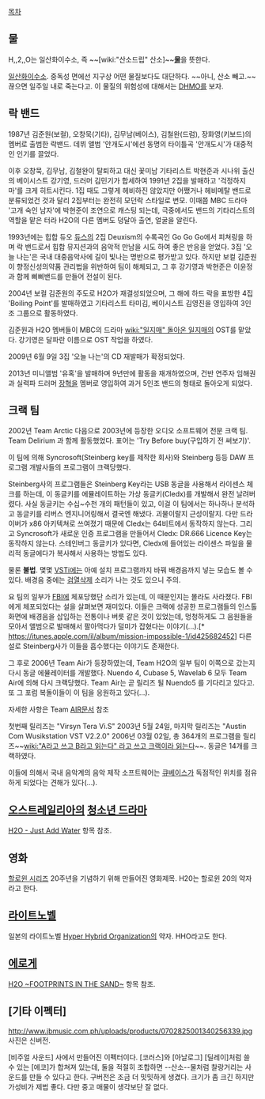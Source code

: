 [[목차]]
== 물 ==
H,,2,,O는 일산화이수소, 즉 ~~[wiki:"산소드립" 산소]~~'''[[물]]'''을 뜻한다.

[[일산화이수소]]. 중독성 면에선 지구상 어떤 물질보다도 대단하다. ~~아니, 산소 빼고.~~ 끊으면 일주일 내로 죽는다고. 이 물질의 위험성에 대해서는 [[DHMO]]를 보자.

== 락 밴드 ==
1987년 김준원(보컬), 오창묵(기타), 김무남(베이스), 김철완(드럼), 장화영(키보드)의 멤버로 출범한 락밴드. 데뷔 앨범 '안개도시'에선 동명의 타이틀곡 '안개도시'가 대중적인 인기를 끌었다.

이후 오창묵, 김무남, 김철완이 탈퇴하고 대신 꽃미남 기타리스트 박현준과 시나위 출신의 베이시스트 강기영, 드러머 김민기가 합세하여 1991년 2집을 발매하고 '걱정하지마'를 크게 히트시킨다. 1집 때도 그렇게 헤비하진 않았지만 어쨌거나 헤비메탈 밴드로 분류되었건 것과 달리 2집부터는 완전히 모던락 스타일로 변모. 이때쯤 MBC 드라마 '고개 숙인 남자'에 박현준이 조연으로 캐스팅 되는데, 극중에서도 밴드의 기타리스트의 역할을 맡은 터라 H2O의 다른 멤버도 덩달아 출연, 얼굴을 알린다.

1993년에는 힙합 듀오 [[듀스]]의 2집 Deuxism의 수록곡인 Go Go Go에서 피쳐링을 하며 락 밴드로서 힙합 뮤지션과의 음악적 만남을 시도 하여 좋은 반응을 얻었다. 3집 '오늘 나는'은 국내 대중음악사에 길이 빛나는 명반으로 평가받고 있다. 하지만 보컬 김준원이 향정신성의약품 관리법을 위반하여 팀이 해체되고, 그 후 강기영과 박현준은 이윤정과 함께 삐삐밴드를 만들어 전설이 된다. 

2004년 보컬 김준원의 주도로 H2O가 재결성되었으며, 그 해에 하드 락을 표방한 4집 'Boiling Point'를 발매하였고 기타리스트 타미김, 베이시스트 김영진을 영입하여 3인조 그룹으로 활동하였다.

김준원과 H2O 멤버들이 MBC의 드라마 [[wiki:"일지매" 돌아온 일지매]]의 OST를 맡았다. 강기영은 달파란 이름으로 OST 작업을 하였다.

2009년 6월 9일 3집 '오늘 나는'의 CD 재발매가 확정되었다.

2013년 미니앨범 '유혹'을 발매하며 9년만에 활동을 재개하였으며, 건반 연주자 임해권과 실력파 드러머 [[장혁]]을 멤버로 영입하여 과거 5인조 밴드의 형태로 돌아오게 되었다.


== 크랙 팀 ==
2002년 Team Arctic 다음으로 2003년에 등장한 오디오 소프트웨어 전문 크랙 팀. Team Delirium 과 함께 활동했었다. 표어는 'Try Before buy(구입하기 전 써보기)'.

이 팀에 의해 Syncrosoft(Steinberg key를 제작한 회사)와 Steinberg 등등 DAW 프로그램 개발사들의 프로그램이 크랙당했다.

Steinberg사의 프로그램들은 Steinberg Key라는 USB 동글을 사용해서 라이센스 체크를 하는데, 이 동글키를 에뮬레이트하는 가상 동글키(Cledx)를 개발해서 완전 날려버렸다. 사실 동글키는 수십~수천 개의 패턴들이 있고, 이걸 이 팀에서는 하나하나 분석하고 동글키를 리버스 엔지니어링해서 결국엔 해냈다. 괴물이랄지 근성이랄지. 다만 드라이버가 x86 아키텍쳐로 쓰여졌기 때문에 Cledx는 64비트에서 동작하지 않는다. 그리고 Syncrosoft가 새로운 인증 프로그램을 만들어서 Cledx: DR.666 Licence Key는 동작하지 않는다. 스테인버그 동글키가 있다면, Cledx에 들어있는 라이센스 파일을 물리적 동글에다가 복사해서 사용하는 방법도 있다.

물론  '''불법'''. 몇몇 [[VSTi]]에는 아예 설치 프로그램까지 바꿔 배경음까지 넣는 모습도 볼 수 있다. 배경음 중에는 [[검열삭제]] 소리가 나는 것도 있으니 주의.

요 팀의 일부가 [[FBI]]에 체포당했단 소리가 있는데, 이 때문인지는 몰라도 사라졌다. FBI에게 체포되었다는 설을 살펴보면 재미있다. 이들은 크랙에 성공한 프로그램들의 인스톨 화면에 배경음을 삽입하는 전통이나 버릇 같은 것이 있었는데, 멍청하게도 그 음원들을 모아서 앨범으로 발매해서 팔아먹다가 덜미가 잡혔다는 이야기(...).[* https://itunes.apple.com/il/album/mission-impossible-1/id425682452] 다른 설로 Steinberg사가 이들을 흡수했다는 이야기도 존재한다.

그 후로 2006년 Team Air가 등장하였는데, Team H2O의 일부 팀이 이쪽으로 갔는지 다시 동글 에뮬레이터를 개발했다. Nuendo 4, Cubase 5, Wavelab 6 모두 Team Air에 의해 다시 크랙당했다. Team Air는 곧 릴리즈 될 Nuendo5 를 기다리고 있다고. 또 그 포럼 복돌이들이 이 팀을 응원하고 있다(...).

자세한 사항은 Team [[AIR]]문서 참조

첫번째 릴리즈는 "Virsyn Tera Vi.S" 2003년 5월 24일, 마지막 릴리즈는 "Austin Com Wusikstation VST V2.2.0" 2006년 03월 02일, 총 364개의 프로그램을 릴리즈~~[[wiki:"A라고 쓰고 B라고 읽는다" 라고 쓰고 크랙이라 읽는다]]~~. 동글은 14개를 크랙하였다.

이들에 의해서 국내 음악계의 음악 제작 소프트웨어는 [[큐베이스]]가 독점적인 위치를 점유하게 되었다는 견해가 있다(...).

== [[오스트레일리아]]의 [[청소년 드라마]] ==
[[H2O - Just Add Water]] 항목 참조.

== 영화 ==
[[할로윈 시리즈]] 20주년을 기념하기 위해 만들어진 영화제목. H20는 할로윈 20의 약자라고 한다.

== [[라이트노벨]] == 
일본의 라이트노벨 [[Hyper Hybrid Organization]]의 약자. HHO라고도 한다.

== [[에로게]] ==
[[H2O ~FOOTPRINTS IN THE SAND~]] 항목 참조.

== [기타 이펙터] ==
http://www.jbmusic.com.ph/uploads/products/0702825001340256339.jpg
사진은 신버전.

[비주얼 사운드] 사에서 만들어진 이펙터이다. [코러스]와 [아날로그] [딜레이]처럼 쓸 수 있는 [에코]가 합쳐져 있는데, 둘을 적절히 조합하면 --산소--물처럼 찰랑거리는 사운드를 만들 수 있다고 한다. 구버전은 조금 더 밋밋하게 생겼다. 크기가 좀 크긴 하지만 가성비가 제법 좋다. 다만 중고 매물이 생각보단 잘 없다.
